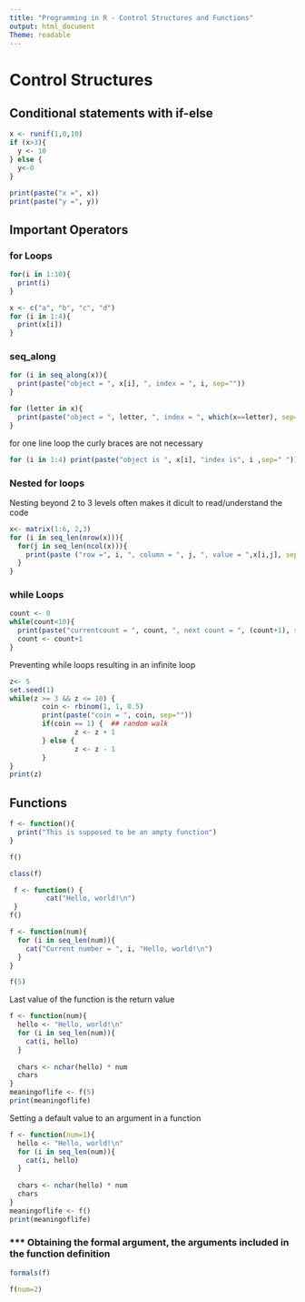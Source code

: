 ```yaml
---
title: "Programming in R - Control Structures and Functions"
output: html_document
Theme: readable
---
```



# Control Structures

## Conditional statements with if-else

```r
x <- runif(1,0,10)
if (x>3){
  y <- 10
} else {
  y<-0
}

print(paste("x =", x))
print(paste("y =", y))
```

## Important Operators

### for Loops

```r
for(i in 1:10){
  print(i)
}
```


```r
x <- c("a", "b", "c", "d")
for (i in 1:4){
  print(x[i])
}
```


### seq_along

```r
for (i in seq_along(x)){
  print(paste("object = ", x[i], ", index = ", i, sep=""))
}
```


```r
for (letter in x){
  print(paste("object = ", letter, ", index = ", which(x==letter), sep=""))
}
```

 for one line loop the curly braces are not necessary
```r
for (i in 1:4) print(paste("object is ", x[i], "index is", i ,sep=" "))
```

### Nested for loops

Nesting beyond 2 to 3 levels often makes it dicult to read/understand the code
```r
x<- matrix(1:6, 2,3)
for (i in seq_len(nrow(x))){
  for(j in seq_len(ncol(x))){
    print(paste ("row =", i, ", column = ", j, ", value = ",x[i,j], sep=""))
  }
}
```


### while Loops

```r
count <- 0
while(count<10){
  print(paste("currentcount = ", count, ", next count = ", (count+1), sep=""))
  count <- count+1 
}
```
Preventing while loops resulting in an infinite loop

```r
z<- 5
set.seed(1)
while(z >= 3 && z <= 10) {
        coin <- rbinom(1, 1, 0.5)
        print(paste("coin = ", coin, sep=""))
        if(coin == 1) {  ## random walk
                z <- z + 1
        } else {
                z <- z - 1
        } 
}
print(z)
```

## Functions

```r
f <- function(){
  print("This is supposed to be an ampty function")
}

f()

class(f)
```


```r
 f <- function() {
         cat("Hello, world!\n")
 }
f()
```


```r
f <- function(num){
  for (i in seq_len(num)){
    cat("Current number = ", i, "Hello, world!\n")
  }
}

f(5)
```

Last value of the function is the return value
```r
f <- function(num){
  hello <- "Hello, world!\n"
  for (i in seq_len(num)){
    cat(i, hello)
  }
  
  chars <- nchar(hello) * num
  chars
}
meaningoflife <- f(5)
print(meaningoflife)
```

Setting a default value to an argument in a function

```r
f <- function(num=1){
  hello <- "Hello, world!\n"
  for (i in seq_len(num)){
    cat(i, hello)
  }
  
  chars <- nchar(hello) * num
  chars
}
meaningoflife <- f()
print(meaningoflife)
```

### *** Obtaining the formal argument, the arguments included in the function definition

```r
formals(f)
```

```r
f(num=2)
```

